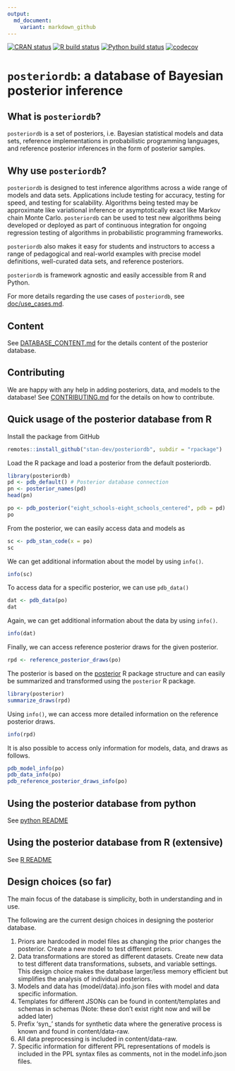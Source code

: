 ```yaml
---
output:
  md_document:
    variant: markdown_github
---
```


<!-- README.md is generated from README.Rmd. Please edit that file -->


[![CRAN status](https://www.r-pkg.org/badges/version/posterior)](https://CRAN.R-project.org/package=posterior)
[![R build status](https://github.com/stan-dev/posteriordb/workflows/R/badge.svg)](https://github.com/stan-dev/posteriordb/actions)
[![Python build status](https://github.com/stan-dev/posteriordb/workflows/Python/badge.svg)](https://github.com/stan-dev/posteriordb/actions)
[![codecov](https://codecov.io/gh/stan-dev/posteriordb/branch/master/graph/badge.svg)](https://codecov.io/gh/stan-dev/posteriordb)

# `posteriordb`: a database of Bayesian posterior inference

## What is `posteriordb`?

`posteriordb` is a set of posteriors, i.e. Bayesian statistical models and data sets, reference implementations in probabilistic programming languages, and reference posterior inferences in the form of posterior samples.

## Why use `posteriordb`?

`posteriordb` is designed to test inference algorithms across a wide range of models and data sets.  Applications include testing for accuracy, testing for speed, and testing for scalability.  Algorithms being tested may be approximate like variational inference or asymptotically exact like Markov chain Monte Carlo.  `posteriordb` can be used to test new algorithms being developed or deployed as part of continuous integration for ongoing regression testing of algorithms in probabilistic programming frameworks.

`posteriordb` also makes it easy for students and instructors to access a range of pedagogical and real-world examples with precise model definitions, well-curated data sets, and reference posteriors.

`posteriordb` is framework agnostic and easily accessible from R and Python.

For more details regarding the use cases of  `posteriordb`, see [doc/use_cases.md](https://github.com/stan-dev/posteriordb/blob/master/doc/use_cases.md).




## Content

See [DATABASE_CONTENT.md](https://github.com/stan-dev/posteriordb/blob/master/doc/DATABASE_CONTENT.md) for the details content of the posterior database.

## Contributing

We are happy with any help in adding posteriors, data, and models to the database! See [CONTRIBUTING.md](https://github.com/stan-dev/posteriordb/blob/master/doc/CONTRIBUTING.md) for the details on how to contribute.


## Quick usage of the posterior database from R

Install the package from GitHub

```r
remotes::install_github("stan-dev/posteriordb", subdir = "rpackage")
```

Load the R package and load a posterior from the default posteriordb.

```r
library(posteriordb)
pd <- pdb_default() # Posterior database connection
pn <- posterior_names(pd)
head(pn)
```

```r
po <- pdb_posterior("eight_schools-eight_schools_centered", pdb = pd)
po
```

From the posterior, we can easily access data and models as

```r
sc <- pdb_stan_code(x = po)
sc
```

We can get additional information about the model by using `info()`.

```r
info(sc)
```

To access data for a specific posterior, we can use `pdb_data()`

```r
dat <- pdb_data(po)
dat
```

Again, we can get additional information about the data by using `info()`.

```r
info(dat)
```

Finally, we can access reference posterior draws for the given posterior.

```r
rpd <- reference_posterior_draws(po)
```

The posterior is based on the [posterior](https://github.com/jgabry/posterior) R package structure and can easily be summarized and transformed using the `posterior` R package.

```r
library(posterior)
summarize_draws(rpd)
```

Using `info()`, we can access more detailed information on the reference posterior draws.

```r
info(rpd)
```

It is also possible to access only information for models, data, and draws as follows.

```r
pdb_model_info(po)
pdb_data_info(po)
pdb_reference_posterior_draws_info(po)
```

## Using the posterior database from python
See [python README](./python/README.md)

## Using the posterior database from R (extensive)
See [R README](./rpackage/README.md)

## Design choices (so far)

The main focus of the database is simplicity, both in understanding and in use.

The following are the current design choices in designing the posterior database.

1. Priors are hardcoded in model files as changing the prior changes the posterior.
   Create a new model to test different priors.
1. Data transformations are stored as different datasets.
   Create new data to test different data transformations, subsets, and variable settings. This design choice makes the database larger/less memory efficient but simplifies the analysis of individual posteriors.
1. Models and data has (model/data).info.json files with model and data specific information.
1. Templates for different JSONs can be found in content/templates and schemas in schemas (Note: these don't exist right now and will be added later)
1. Prefix 'syn_' stands for synthetic data where the generative process is known and found in content/data-raw.
1. All data preprocessing is included in content/data-raw.
1. Specific information for different PPL representations of models is included in the PPL syntax files as comments, not in the model.info.json files.
